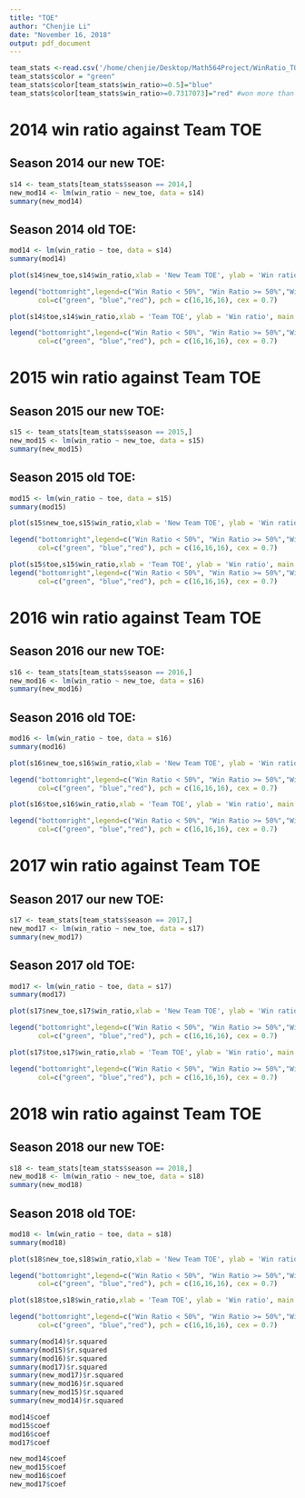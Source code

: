 ```yaml
---
title: "TOE"
author: "Chenjie Li"
date: "November 16, 2018"
output: pdf_document
---
```


```r
team_stats <-read.csv('/home/chenjie/Desktop/Math564Project/WinRatio_TOE/toe_results.csv')
team_stats$color = "green"
team_stats$color[team_stats$win_ratio>=0.5]="blue"
team_stats$color[team_stats$win_ratio>=0.7317073]="red" #won more than 60 games
```
# 2014 win ratio against Team TOE
## Season 2014 our new TOE:
```r
s14 <- team_stats[team_stats$season == 2014,]
new_mod14 <- lm(win_ratio ~ new_toe, data = s14)
summary(new_mod14)
```
## Season 2014 old TOE:
```r
mod14 <- lm(win_ratio ~ toe, data = s14)
summary(mod14)
```

```r
plot(s14$new_toe,s14$win_ratio,xlab = 'New Team TOE', ylab = 'Win ratio', main = '2014 Win_Ratio against New team TOE',col = team_stats$color,pch = 16) + text(win_ratio ~ new_toe , labels=s14$team,data=s14, cex=0.4,pos = 4) + abline(new_mod14)+text(0.51,0.45,bquote( y == .(round(new_mod14$coef[2],3)) * X + (.(new_mod14$coef[1],3))))

legend("bottomright",legend=c("Win Ratio < 50%", "Win Ratio >= 50%","Win more than 60 games"),
       col=c("green", "blue","red"), pch = c(16,16,16), cex = 0.7)
```

```r
plot(s14$toe,s14$win_ratio,xlab = 'Team TOE', ylab = 'Win ratio', main = '2014 Win_Ratio against old team TOE',col = team_stats$color,pch = 16) + text(win_ratio ~ toe , labels=s14$team,data=s14, cex=0.4,pos = 4) + abline(mod14)+text(0.44,0.3,bquote( y == .(round(mod14$coef[2],3)) * X + (.(mod14$coef[1],3))))

legend("bottomright",legend=c("Win Ratio < 50%", "Win Ratio >= 50%","Win more than 60 games"),
       col=c("green", "blue","red"), pch = c(16,16,16), cex = 0.7)
```

# 2015 win ratio against Team TOE
## Season 2015 our new TOE:
```r
s15 <- team_stats[team_stats$season == 2015,]
new_mod15 <- lm(win_ratio ~ new_toe, data = s15)
summary(new_mod15)
```
## Season 2015 old TOE:
```r
mod15 <- lm(win_ratio ~ toe, data = s15)
summary(mod15)
```

```r
plot(s15$new_toe,s15$win_ratio,xlab = 'New Team TOE', ylab = 'Win ratio', main = '2015 Win_Ratio against New team TOE',col = team_stats$color,pch = 16) + text(win_ratio ~ new_toe , labels=s15$team,data=s15, cex=0.4,pos = 4) + abline(new_mod15)+text(0.46,0.6,bquote( y == .(round(new_mod15$coef[2],3)) * X + (.(new_mod15$coef[1],3))))

legend("bottomright",legend=c("Win Ratio < 50%", "Win Ratio >= 50%","Win more than 60 games"),
       col=c("green", "blue","red"), pch = c(16,16,16), cex = 0.7)
```

```r
plot(s15$toe,s15$win_ratio,xlab = 'Team TOE', ylab = 'Win ratio', main = '2015 Win_Ratio against old team TOE',col = team_stats$color,pch = 16) + text(win_ratio ~ toe , labels=s15$team,data=s15, cex=0.4,pos = 4) + abline(mod15)+text(0.4,0.5,bquote( y == .(round(mod15$coef[2],3)) * X + (.(mod15$coef[1],3))))
legend("bottomright",legend=c("Win Ratio < 50%", "Win Ratio >= 50%","Win more than 60 games"),
       col=c("green", "blue","red"), pch = c(16,16,16), cex = 0.7)
```

# 2016 win ratio against Team TOE
## Season 2016 our new TOE:
```r
s16 <- team_stats[team_stats$season == 2016,]
new_mod16 <- lm(win_ratio ~ new_toe, data = s16)
summary(new_mod16)
```
## Season 2016 old TOE:
```r
mod16 <- lm(win_ratio ~ toe, data = s16)
summary(mod16)
```

```r
plot(s16$new_toe,s16$win_ratio,xlab = 'New Team TOE', ylab = 'Win ratio', main = '2016 Win_Ratio against New team TOE',col = team_stats$color,pch = 16) + text(win_ratio ~ new_toe , labels=s16$team,data=s16, cex=0.4,pos = 4) + abline(new_mod16)+text(0.52,0.43,bquote( y == .(round(new_mod16$coef[2],3)) * X + (.(new_mod16$coef[1],3))))

legend("bottomright",legend=c("Win Ratio < 50%", "Win Ratio >= 50%","Win more than 60 games"),
       col=c("green", "blue","red"), pch = c(16,16,16), cex = 0.7)
```

```r
plot(s16$toe,s16$win_ratio,xlab = 'Team TOE', ylab = 'Win ratio', main = '2016 Win_Ratio against old team TOE',col = team_stats$color,pch = 16) + text(win_ratio ~ toe , labels=s16$team,data=s16, cex=0.4,pos = 4) + abline(mod16)+text(0.41,0.4,bquote( y == .(round(mod16$coef[2],3)) * X + (.(mod16$coef[1],3))))

legend("bottomright",legend=c("Win Ratio < 50%", "Win Ratio >= 50%","Win more than 60 games"),
       col=c("green", "blue","red"), pch = c(16,16,16), cex = 0.7)
```

# 2017 win ratio against Team TOE
## Season 2017 our new TOE:
```r
s17 <- team_stats[team_stats$season == 2017,]
new_mod17 <- lm(win_ratio ~ new_toe, data = s17)
summary(new_mod17)
```
## Season 2017 old TOE:
```r
mod17 <- lm(win_ratio ~ toe, data = s17)
summary(mod17)
```

```r
plot(s17$new_toe,s17$win_ratio,xlab = 'New Team TOE', ylab = 'Win ratio', main = '2017 Win_Ratio against New team TOE',col = team_stats$color,pch = 16) + text(win_ratio ~ new_toe , labels=s17$team,data=s17, cex=0.4,pos = 4) + abline(new_mod17)+text(0.52,0.52,bquote( y == .(round(new_mod17$coef[2],3)) * X + (.(new_mod17$coef[1],3))))

legend("bottomright",legend=c("Win Ratio < 50%", "Win Ratio >= 50%","Win more than 60 games"),
       col=c("green", "blue","red"), pch = c(16,16,16), cex = 0.7)
```

```r
plot(s17$toe,s17$win_ratio,xlab = 'Team TOE', ylab = 'Win ratio', main = '2017 Win_Ratio against old team TOE',col = team_stats$color,pch = 16) + text(win_ratio ~ toe , labels=s17$team,data=s17, cex=0.4,pos = 4) + abline(mod17)+text(0.42,0.4,bquote( y == .(round(mod17$coef[2],3)) * X + (.(mod17$coef[1],3))))

legend("bottomright",legend=c("Win Ratio < 50%", "Win Ratio >= 50%","Win more than 60 games"),
       col=c("green", "blue","red"), pch = c(16,16,16), cex = 0.7)
```

# 2018 win ratio against Team TOE
## Season 2018 our new TOE:
```r
s18 <- team_stats[team_stats$season == 2018,]
new_mod18 <- lm(win_ratio ~ new_toe, data = s18)
summary(new_mod18)
```
## Season 2018 old TOE:
```r
mod18 <- lm(win_ratio ~ toe, data = s18)
summary(mod18)
```

```r
plot(s18$new_toe,s18$win_ratio,xlab = 'New Team TOE', ylab = 'Win ratio', main = '2018 Win_Ratio against New team TOE',col = team_stats$color,pch = 16) + text(win_ratio ~ new_toe , labels=s18$team,data=s18, cex=0.4,pos = 4) + abline(new_mod18)+text(0.515,0.42,bquote( y == .(round(new_mod15$coef[2],3)) * X + (.(new_mod15$coef[1],3))))

legend("bottomright",legend=c("Win Ratio < 50%", "Win Ratio >= 50%","Win more than 60 games"),
       col=c("green", "blue","red"), pch = c(16,16,16), cex = 0.7)
```

```r
plot(s18$toe,s18$win_ratio,xlab = 'Team TOE', ylab = 'Win ratio', main = '2018 Win_Ratio against old team TOE',col = team_stats$color,pch = 16) + text(win_ratio ~ toe , labels=s18$team,data=s18, cex=0.4,pos = 4) + abline(mod18)+text(0.425,0.4,bquote( y == .(round(mod18$coef[2],3)) * X + (.(mod18$coef[1],3))))

legend("bottomright",legend=c("Win Ratio < 50%", "Win Ratio >= 50%","Win more than 60 games"),
       col=c("green", "blue","red"), pch = c(16,16,16), cex = 0.7)
```

```r
summary(mod14)$r.squared
summary(mod15)$r.squared
summary(mod16)$r.squared
summary(mod17)$r.squared
summary(new_mod17)$r.squared
summary(new_mod16)$r.squared
summary(new_mod15)$r.squared
summary(new_mod14)$r.squared
```

```r
mod14$coef
mod15$coef
mod16$coef
mod17$coef

new_mod14$coef
new_mod15$coef
new_mod16$coef
new_mod17$coef

```